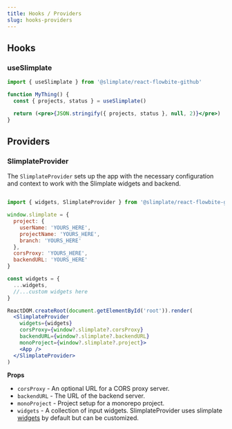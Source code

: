 ```yaml
---
title: Hooks / Providers
slug: hooks-providers
---
```


## Hooks

### useSlimplate

```jsx
import { useSlimplate } from '@slimplate/react-flowbite-github'

function MyThing() {
  const { projects, status } = useSlimplate()

  return (<pre>{JSON.stringify({ projects, status }, null, 2)}</pre>)
}
```

## Providers

### SlimplateProvider

The `SlimplateProvider` sets up the app with the necessary configuration and context to work with the Slimplate widgets and backend.

```jsx

import { widgets, SlimplateProvider } from '@slimplate/react-flowbite-github'

window.slimplate = {
  project: {
    userName: 'YOURS_HERE',
    projectName: 'YOURS_HERE',
    branch: 'YOURS_HERE'
  },
  corsProxy: 'YOURS_HERE',
  backendURL: 'YOURS_HERE'
}

const widgets = {
  ...widgets,
  //...custom widgets here
}

ReactDOM.createRoot(document.getElementById('root')).render(
  <SlimplateProvider
    widgets={widgets}
    corsProxy={window?.slimplate?.corsProxy}
    backendURL={window?.slimplate?.backendURL}
    monoProject={window?.slimplate?.project}>
    <App />
  </SlimplateProvider>
)
```

**Props**
  * `corsProxy` - An optional URL for a CORS proxy server.
  * `backendURL` - The URL of the backend server.
  * `monoProject` - Project setup for a monorepo project.
  * `widgets` - A collection of input widgets. SlimplateProvider uses slimplate [widgets](/configuration#what-are-widgets) by default but can be customized.
